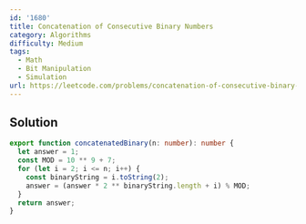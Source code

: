 ```yaml
---
id: '1680'
title: Concatenation of Consecutive Binary Numbers
category: Algorithms
difficulty: Medium
tags:
  - Math
  - Bit Manipulation
  - Simulation
url: https://leetcode.com/problems/concatenation-of-consecutive-binary-numbers
---
```


## Solution

```typescript filename="solution.ts" copy
export function concatenatedBinary(n: number): number {
  let answer = 1;
  const MOD = 10 ** 9 + 7;
  for (let i = 2; i <= n; i++) {
    const binaryString = i.toString(2);
    answer = (answer * 2 ** binaryString.length + i) % MOD;
  }
  return answer;
}
```
